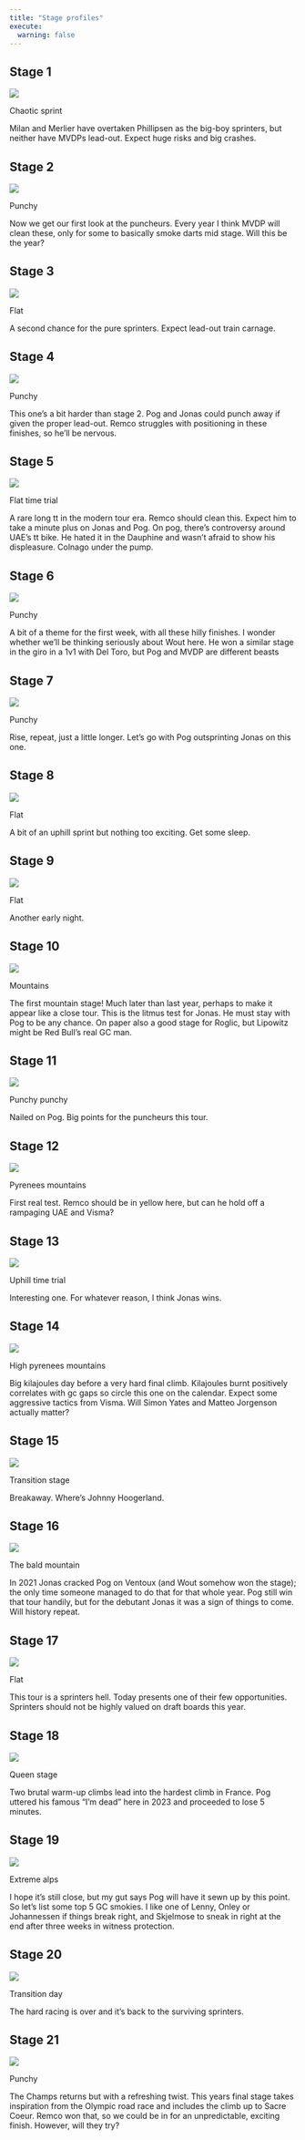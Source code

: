 ```yaml
---
title: "Stage profiles"
execute: 
  warning: false
---
```


## Stage 1

![](profiles_25/stage_1.jpg)

::: {.callout-note title="Terrain type"}
Chaotic sprint
:::

::: {.callout-tip title="Zings summary"}

Milan and Merlier have overtaken Phillipsen as the big-boy sprinters, but neither have MVDPs lead-out. Expect huge risks and big crashes. 

:::

## Stage 2

![](profiles_25/stage_2.jpg)

::: {.callout-note title="Terrain type"}

Punchy
:::

::: {.callout-tip title="Zings summary"}
Now we get our first look at the puncheurs. Every year I think MVDP will clean these, only for some to basically smoke darts mid stage. Will this be the year?
:::

## Stage 3

![](profiles_25/stage_3.jpg)

::: {.callout-note title="Terrain type"}

Flat
:::

::: {.callout-tip title="Zings summary"}
A second chance for the pure sprinters. Expect lead-out train carnage.
:::

## Stage 4

![](profiles_25/stage_4.jpg)

::: {.callout-note title="Terrain type"}

Punchy
:::

::: {.callout-tip title="Zings summary"}

This one's a bit harder than stage 2. Pog and Jonas could punch away if given the proper lead-out. Remco struggles with positioning in these finishes, so he'll be nervous.

:::

## Stage 5

![](profiles_25/stage_5.jpg)

::: {.callout-note title="Terrain type"}

Flat time trial
:::

::: {.callout-tip title="Zings summary"}
A rare long tt in the modern tour era. Remco should clean this. Expect him to take a minute plus on Jonas and Pog. On pog, there's controversy around UAE's tt bike. He hated it in the Dauphine and wasn't afraid to show his displeasure. Colnago under the pump.
:::

## Stage 6

![](profiles_25/stage_6.jpg)

::: {.callout-note title="Terrain type"}

Punchy
:::

::: {.callout-tip title="Zings summary"}

A bit of a theme for the first week, with all these hilly finishes. I wonder whether we'll be thinking seriously about Wout here. He won a similar stage in the giro in a 1v1 with Del Toro, but Pog and MVDP are different beasts
:::

## Stage 7

![](profiles_25/stage_7.jpg)

::: {.callout-note title="Terrain type"}

Punchy
:::

::: {.callout-tip title="Zings summary"}

Rise, repeat, just a little longer. Let's go with Pog outsprinting Jonas on this one.
:::

## Stage 8

![](profiles_25/stage_8.jpg)

::: {.callout-note title="Terrain type"}

Flat
:::

::: {.callout-tip title="Zings summary"}

A bit of an uphill sprint but nothing too exciting. Get some sleep.
:::

## Stage 9

![](profiles_25/stage_9.jpg)

::: {.callout-note title="Terrain type"}

Flat
:::

::: {.callout-tip title="Zings summary"}

Another early night.
:::

## Stage 10

![](profiles_25/stage_10.jpg)

::: {.callout-note title="Terrain type"}

Mountains
:::

::: {.callout-tip title="Zings summary"}

The first mountain stage! Much later than last year, perhaps to make it appear like a close tour. This is the litmus test for Jonas. He must stay with Pog to be any chance. On paper also a good stage for Roglic, but Lipowitz might be Red Bull's real GC man.
:::

## Stage 11

![](profiles_25/stage_11.jpg)

::: {.callout-note title="Terrain type"}

Punchy punchy
:::

::: {.callout-tip title="Zings summary"}

Nailed on Pog. Big points for the puncheurs this tour.
:::

## Stage 12

![](profiles_25/stage_12.jpg)

::: {.callout-note title="Terrain type"}

Pyrenees mountains 
:::

::: {.callout-tip title="Zings summary"}

First real test. Remco should be in yellow here, but can he hold off a rampaging UAE and Visma?
:::

## Stage 13

![](profiles_25/stage_13.jpg)

::: {.callout-note title="Terrain type"}

Uphill time trial
:::

::: {.callout-tip title="Zings summary"}
Interesting one. For whatever reason, I think Jonas wins.
:::

## Stage 14

![](profiles_25/stage_14.jpg)

::: {.callout-note title="Terrain type"}

High pyrenees mountains
:::

::: {.callout-tip title="Zings summary"}

Big kilajoules day before a very hard final climb. Kilajoules burnt positively correlates with gc gaps so circle this one on the calendar. Expect some aggressive tactics from Visma. Will Simon Yates and Matteo Jorgenson actually matter?
:::

## Stage 15

![](profiles_25/stage_15.jpg)

::: {.callout-note title="Terrain type"}

Transition stage
:::

::: {.callout-tip title="Zings summary"}

Breakaway. Where's Johnny Hoogerland.

:::

## Stage 16

![](profiles_25/stage_16.jpg)

::: {.callout-note title="Terrain type"}

The bald mountain
:::

::: {.callout-tip title="Zings summary"}

In 2021 Jonas cracked Pog on Ventoux (and Wout somehow won the stage); the only time someone managed to do that for that whole year. Pog still win that tour handily, but for the debutant Jonas it was a sign of things to come. Will history repeat.
:::

## Stage 17

![](profiles_25/stage_17.jpg)

::: {.callout-note title="Terrain type"}

Flat
:::

::: {.callout-tip title="Zings summary"}

This tour is a sprinters hell. Today presents one of their few opportunities. Sprinters should not be highly valued on draft boards this year.
:::

## Stage 18

![](profiles_25/stage_18.jpg)

::: {.callout-note title="Terrain type"}

Queen stage
:::

::: {.callout-tip title="Zings summary"}

Two brutal warm-up climbs lead into the hardest climb in France. Pog uttered his famous "I'm dead" here in 2023 and proceeded to lose 5 minutes. 
:::

## Stage 19

![](profiles_25/stage_19.jpg)

::: {.callout-note title="Terrain type"}

Extreme alps
:::

::: {.callout-tip title="Zings summary"}

I hope it's still close, but my gut says Pog will have it sewn up by this point. So let's list some top 5 GC smokies. I like one of Lenny, Onley or Johannessen if things break right, and Skjelmose to sneak in right at the end after three weeks in witness protection.  
:::

## Stage 20

![](profiles_25/stage_20.jpg)

::: {.callout-note title="Terrain type"}

Transition day 
:::

::: {.callout-tip title="Zings summary"}
The hard racing is over and it's back to the surviving sprinters.
:::

## Stage 21

![](profiles_25/stage_21.jpg)

::: {.callout-note title="Terrain type"}

Punchy
:::

::: {.callout-tip title="Zings summary"}

The Champs returns but with a refreshing twist. This years final stage takes inspiration from the Olympic road race and includes the climb up to Sacre Coeur. Remco won that, so we could be in for an unpredictable, exciting finish. However, will they try?
:::
